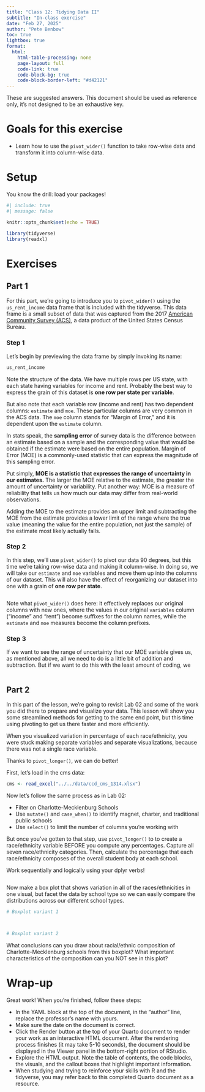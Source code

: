 ```yaml
---
title: "Class 12: Tidying Data II"
subtitle: "In-class exercise"
date: "Feb 27, 2025"
author: "Pete Benbow"
toc: true
lightbox: true
format: 
  html:
    html-table-processing: none
    page-layout: full
    code-link: true
    code-block-bg: true
    code-block-border-left: "#d42121"
---
```


::: callout-important
These are suggested answers. This document should be used as reference only, it's not designed to be an exhaustive key.
:::

# Goals for this exercise

-   Learn how to use the `pivot_wider()` function to take row-wise data and transform it into column-wise data.

# Setup

You know the drill: load your packages!

```r
#| include: true
#| message: false

knitr::opts_chunk$set(echo = TRUE)

library(tidyverse)
library(readxl)
```

# Exercises

## Part 1

For this part, we're going to introduce you to `pivot_wider()` using the `us_rent_income` data frame that is included with the tidyverse. This data frame is a small subset of data that was captured from the 2017 [American Community Survey (ACS)](https://www.census.gov/programs-surveys/acs/about.html){target="_blank"}, a data product of the United States Census Bureau.

### Step 1

Let's begin by previewing the data frame by simply invoking its name:

```r
us_rent_income
```

::: callout-important
Note the structure of the data. We have multiple rows per US state, with each state having variables for income and rent. Probably the best way to express the grain of this dataset is **one row per state per variable**.

But also note that each variable row (income and rent) has two dependent columns: `estimate` and `moe`. These particular columns are very common in the ACS data. The `moe` column stands for "Margin of Error," and it is dependent upon the `estimate` column. 

In stats speak, the **sampling error** of survey data is the difference between an estimate based on a sample and the corresponding value that would be obtained if the estimate were based on the entire population. Margin of Error (MOE) is a commonly-used statistic that can express the magnitude of this sampling error. 

Put simply, **MOE is a statistic that expresses the range of uncertainty in our estimates.** The larger the MOE relative to the estimate, the greater the amount of uncertainty or variability. Put another way: MOE is a measure of reliability that tells us how much our data may differ from real-world observations.

Adding the MOE to the estimate provides an upper limit and subtracting the MOE from the estimate provides a lower limit of the range where the true value (meaning the value for the entire population, not just the sample) of the estimate most likely actually falls.
:::

### Step 2

In this step, we'll use `pivot_wider()` to pivot our data 90 degrees, but this time we're taking row-wise data and making it column-wise. In doing so, we will take our `estimate` and `moe` variables and move them up into the columns of our dataset. This will also have the effect of reorganizing our dataset into one with a grain of **one row per state**.

```r


```

::: callout-note
Note what `pivot_wider()` does here: it effectively replaces our original columns with new ones, where the values in our original `variables` column ("income" and "rent") become suffixes for the column names, while the `estimate` and `moe` measures become the column prefixes. 
:::

### Step 3

If we want to see the range of uncertainty that our MOE variable gives us, as mentioned above, all we need to do is a little bit of addition and subtraction. But if we want to do this with the least amount of coding, we 

```r


```

## Part 2

In this part of the lesson, we're going to revisit Lab 02 and some of the work you did there to prepare and visualize your data. This lesson will show you some streamlined methods for getting to the same end point, but this time using pivoting to get us there faster and more efficiently.

When you visualized variation in percentage of each race/ethnicity, you were stuck making separate variables and separate visualizations, because there was not a single race variable.

Thanks to `pivot_longer()`, we can do better!

First, let's load in the cms data:

```r
cms <- read_excel("../../data/ccd_cms_1314.xlsx")
```

Now let's follow the same process as in Lab 02:

-   Filter on Charlotte-Mecklenburg Schools
-   Use `mutate()` and `case_when()` to identify magnet, charter, and traditional public schools
-   Use `select()` to limit the number of columns you're working with

But once you've gotten to that step, use `pivot_longer()` to to create a race/ethnicity variable BEFORE you compute any percentages. Capture all seven race/ethnicity categories. Then, calculate the percentage that each race/ethnicity composes of the overall student body at each school.

::: callout-tip
Work sequentially and logically using your dplyr verbs!
:::

```r


```

Now make a box plot that shows variation in all of the races/ethnicities in one visual, but facet the data by school type so we can easily compare the distributions across our different school types.

```r
# Boxplot variant 1



# Boxplot variant 2


```

::: callout-note
What conclusions can you draw about racial/ethnic composition of Charlotte-Mecklenburg schools from this boxplot? 
What important characteristics of the composition can you NOT see in this plot?
:::

# Wrap-up

Great work! When you're finished, follow these steps:

-   In the YAML block at the top of the document, in the "author" line, replace the professor's name with yours.
-   Make sure the date on the document is correct.
-   Click the Render button at the top of your Quarto document to render your work as an interactive HTML document. After the rendering process finishes (it may take 5-10 seconds), the document should be displayed in the Viewer panel in the bottom-right portion of RStudio.
-   Explore the HTML output. Note the table of contents, the code blocks, the visuals, and the callout boxes that highlight important information.
-   When studying and trying to reinforce your skills with R and the tidyverse, you may refer back to this completed Quarto document as a resource.